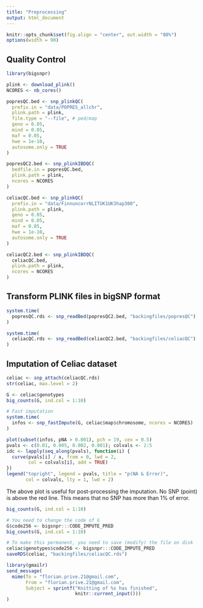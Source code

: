 ```yaml
---
title: "Preprocessing"
output: html_document
---
```


```r
knitr::opts_chunk$set(fig.align = "center", out.width = "80%")
options(width = 90)
```

## Quality Control

```r
library(bigsnpr)

plink <- download_plink()
NCORES <- nb_cores()

popresQC.bed <- snp_plinkQC(
  prefix.in = "data/POPRES_allchr",
  plink.path = plink,
  file.type = "--file", # ped/map
  geno = 0.05,
  mind = 0.05,
  maf = 0.05,
  hwe = 1e-10,
  autosome.only = TRUE
)

popresQC2.bed <- snp_plinkIBDQC(
  bedfile.in = popresQC.bed, 
  plink.path = plink, 
  ncores = NCORES
)
```

```r
celiacQC.bed <- snp_plinkQC(
  prefix.in = "data/FinnuncorrNLITUK1UK3hap300",
  plink.path = plink,
  geno = 0.05,
  mind = 0.05,
  maf = 0.05,
  hwe = 1e-10,
  autosome.only = TRUE
)

celiacQC2.bed <- snp_plinkIBDQC(
  celiacQC.bed, 
  plink.path = plink,
  ncores = NCORES
)
```

## Transform PLINK files in bigSNP format

```r
system.time(
  popresQC.rds <- snp_readBed(popresQC2.bed, "backingfiles/popresQC")
)

system.time(
  celiacQC.rds <- snp_readBed(celiacQC2.bed, "backingfiles/celiacQC")
)
```

## Imputation of Celiac dataset

```r
celiac <- snp_attach(celiacQC.rds)
str(celiac, max.level = 2)
```

```r
G <- celiac$genotypes
big_counts(G, ind.col = 1:10)
```

```r
# Fast imputation
system.time(
  infos <- snp_fastImpute(G, celiac$map$chromosome, ncores = NCORES)
)
```

```r
plot(subset(infos, pNA > 0.001), pch = 19, cex = 0.5)
pvals <- c(0.01, 0.005, 0.002, 0.001); colvals <- 2:5
idc <- lapply(seq_along(pvals), function(i) {
  curve(pvals[i] / x, from = 0, lwd = 2, 
        col = colvals[i], add = TRUE)
})
legend("topright", legend = pvals, title = "p(NA & Error)",
       col = colvals, lty = 1, lwd = 2)
```

The above plot is useful for post-processing the imputation.
No SNP (point) is above the red line. This means that no SNP has more than 1% of error. 

```r
big_counts(G, ind.col = 1:10)
```

```r
# You need to change the code of G
G$code256 <- bigsnpr:::CODE_IMPUTE_PRED
big_counts(G, ind.col = 1:10)
```

```r
# To make this permanent, you need to save (modify) the file on disk
celiac$genotypes$code256 <- bigsnpr:::CODE_IMPUTE_PRED
saveRDS(celiac, "backingfiles/celiacQC.rds")
```


```r
library(gmailr)
send_message(
  mime(To = "florian.prive.21@gmail.com",
       From = "florian.prive.21@gmail.com",
       Subject = sprintf("Knitting of %s has finished",
                         knitr::current_input()))
)
```
